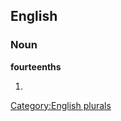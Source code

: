 
==English==

===Noun===
'''fourteenths'''

# {{plural of|[[fourteenth]]}}

[[Category:English plurals]]
